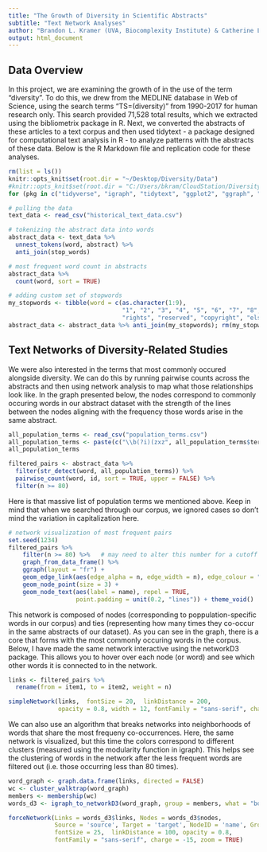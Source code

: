 ```yaml
---
title: "The Growth of Diversity in Scientific Abstracts"
subtitle: "Text Network Analyses"
author: "Brandon L. Kramer (UVA, Biocomplexity Institute) & Catherine Lee (Rutgers, Sociology)"
output: html_document
---
```


## Data Overview

In this project, we are examining the growth of in the use of the term "diversity". To do this, we drew from the MEDLINE database in Web of Science, using the search terms "TS=(diversity)" from 1990-2017 for human research only. This search provided 71,528 total results, which we extracted using the bibliometrix package in R. Next, we converted the abstracts of these articles to a text corpus and then used tidytext - a package designed for computational text analysis in R - to analyze patterns with the abstracts of these data. Below is the R Markdown file and replication code for these analyses.

```r
rm(list = ls())
knitr::opts_knit$set(root.dir = "~/Desktop/Diversity/Data")
#knitr::opts_knit$set(root.dir = "C:/Users/bkram/CloudStation/Diversity Project/Data")
for (pkg in c("tidyverse", "igraph", "tidytext", "ggplot2", "ggraph", "widyr", "plotly", "stringi", "networkD3")) {library(pkg, character.only = TRUE)}
```

```r
# pulling the data 
text_data <- read_csv("historical_text_data.csv")

# tokenizing the abstract data into words 
abstract_data <- text_data %>% 
  unnest_tokens(word, abstract) %>% 
  anti_join(stop_words)

# most frequent word count in abstracts 
abstract_data %>%
  count(word, sort = TRUE)
```
```r
# adding custom set of stopwords 
my_stopwords <- tibble(word = c(as.character(1:9), 
                                "1", "2", "3", "4", "5", "6", "7", "8", "9", "10", 
                                "rights", "reserved", "copyright", "elsevier"))
abstract_data <- abstract_data %>% anti_join(my_stopwords); rm(my_stopwords)
```

## Text Networks of Diversity-Related Studies

We were also interested in the terms that most commonly occured alongside diversity. We can do this by running pairwise counts across the abstracts and then using network analysis to map what those relationships look like. In the graph presented below, the nodes correspond to commonly occuring words in our abstract dataset with the strength of the lines between the nodes aligning with the frequency those words arise in the same abstract. 

```r
all_population_terms <- read_csv("population_terms.csv")
all_population_terms <- paste(c("\\b(?i)(zxz", all_population_terms$term, "zxz)\\b"), collapse = "|")
all_population_terms

filtered_pairs <- abstract_data %>%
  filter(str_detect(word, all_population_terms)) %>% 
  pairwise_count(word, id, sort = TRUE, upper = FALSE) %>% 
  filter(n >= 80)
```

Here is that massive list of population terms we mentioned above. Keep in mind that when we searched through our corpus, we ignored cases so don't mind the variation in capitalization here. 

```r
# network visualization of most frequent pairs 
set.seed(1234)
filtered_pairs %>%
    filter(n >= 80) %>%   # may need to alter this number for a cutoff point 
    graph_from_data_frame() %>%
    ggraph(layout = "fr") +
    geom_edge_link(aes(edge_alpha = n, edge_width = n), edge_colour = "cyan4") +
    geom_node_point(size = 3) +
    geom_node_text(aes(label = name), repel = TRUE, 
                   point.padding = unit(0.2, "lines")) + theme_void()
```

This network is composed of nodes (corresponding to poppulation-specific words in our corpus) and ties (representing how many times they co-occur in the same abstracts of our dataset). As you can see in the graph, there is a core that forms with the most commonly occuring words in the corpus. Below, I have made the same network interactive using the networkD3 package. This allows you to hover over each node (or word) and see which other words it is connected to in the network. 

```r
links <- filtered_pairs %>% 
  rename(from = item1, to = item2, weight = n)

simpleNetwork(links,  fontSize = 20,  linkDistance = 200, 
              opacity = 0.8, width = 12, fontFamily = "sans-serif", charge = -20, zoom = TRUE)
```

We can also use an algorithm that breaks networks into neighborhoods of words that share the most frequeny co-occurrences. Here, the same network is visualized, but this time the colors correspond to different clusters (measured using the modularity function in igraph). This helps see the clustering of words in the network after the less frequent words are filtered out (i.e. those occurring less than 80 times).

```r
word_graph <- graph.data.frame(links, directed = FALSE)
wc <- cluster_walktrap(word_graph)
members <- membership(wc)
words_d3 <- igraph_to_networkD3(word_graph, group = members, what = "both")

forceNetwork(Links = words_d3$links, Nodes = words_d3$nodes, 
             Source = 'source', Target = 'target', NodeID = 'name', Group = 'group',
             fontSize = 25,  linkDistance = 100, opacity = 0.8, 
             fontFamily = "sans-serif", charge = -15, zoom = TRUE)
```